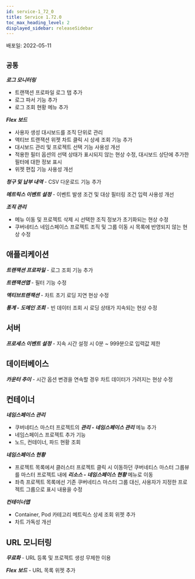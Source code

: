 ```yaml
---
id: service-1_72_0
title: Service 1.72.0
toc_max_heading_level: 2
displayed_sidebar: releaseSidebar
---
```



배포일: 2022-05-11

## `공통`

***로그 모니터링***

- 트랜잭션 프로파일 로그 탭 추가
- 로그 파서 기능 추가 
- 로그 조회 현황 메뉴 추가

***Flex 보드***

- 사용자 생성 대시보드를 조직 단위로 관리
- 액티브 트랜잭션 위젯 차트 클릭 시 상세 조회 기능 추가 
- 대시보드 관리 및 프로젝트 선택 기능 사용성 개선
- 적용한 필터 옵션의 선택 상태가 표시되지 않는 현상 수정, 대시보드 상단에 추가한 필터에 대한 정보 표시
- 위젯 편집 기능 사용성 개선

***청구 및 납부 내역*** - CSV 다운로드 기능 추가 

***메트릭스 이벤트 설정*** - 이벤트 발생 조건 및 대상 필터링 조건 입력 사용성 개선

***조직 관리***

- 메뉴 이동 및 프로젝트 삭제 시 선택한 조직 정보가 초기화되는 현상 수정
- 쿠버네티스 네임스페이스 프로젝트 조직 및 그룹 이동 시 목록에 반영되지 않는 현상 수정 

## 애플리케이션

***트랜잭션 프로파일*** - 로그 조회 기능 추가

***트랜잭션맵*** - 필터 기능 수정 

***액티브트랜잭션*** - 차트 초기 로딩 지연 현상 수정

***통계 - 도메인 조회*** - 빈 데이터 조회 시 로딩 상태가 지속되는 현상 수정

## 서버

***프로세스 이벤트 설정*** - 지속 시간 설정 시 0분 \~ 999분으로 입력값 제한

## 데이터베이스 

***카운터 추이*** - 시간 옵션 변경을 연속할 경우 차트 데이터가 가려지는 현상 수정

## 컨테이너

***네임스페이스 관리***

- 쿠버네티스 마스터 프로젝트의 ***관리 - 네임스페이스 관리*** 메뉴 추가
- 네임스페이스 프로젝트 추가 기능
- 노드, 컨테이너, 파드 현황 조회

***네임스페이스 현황***

- 프로젝트 목록에서 클러스터 프로젝트 클릭 시 이동하던 쿠버네티스 마스터 그룹뷰를 마스터 프로젝트 내에 ***리소스 - 네임스페이스 현황*** 메뉴로 이동
- 좌측 프로젝트 목록에선 기존 쿠버네티스 마스터 그룹 대신, 사용자가 지정한 프로젝트 그룹으로 표시 내용을 수정 

***컨테이너맵***

- Container, Pod 카테고리 메트릭스 상세 조회 위젯 추가
- 차트 가독성 개선

## URL 모니터링

***무료화*** - URL 등록 및 프로젝트 생성 무제한 이용

***Flex 보드*** - URL 목록 위젯 추가
